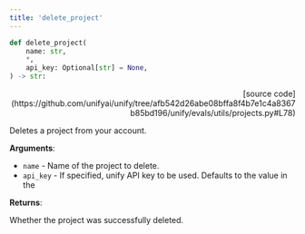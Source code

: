 ```yaml
---
title: 'delete_project'
---
```


```python
def delete_project(
    name: str,
    *,
    api_key: Optional[str] = None,
) -> str:
```

<p align="right">[source code](https://github.com/unifyai/unify/tree/afb542d26abe08bffa8f4b7e1c4a8367b85bd196/unify/evals/utils/projects.py#L78)</p>

Deletes a project from your account.

**Arguments**:

- `name` - Name of the project to delete.
- `api_key` - If specified, unify API key to be used. Defaults to the value in the



**Returns**:

Whether the project was successfully deleted.